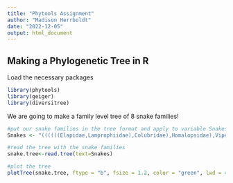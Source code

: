 ```yaml
---
title: "Phytools Assignment"
author: "Madison Herrboldt"
date: "2022-12-05"
output: html_document
---
```

## Making a Phylogenetic Tree in R

Load the necessary packages 
```r
library(phytools)
library(geiger)
library(diversitree)
```

We are going to make a family level tree of 8 snake families!
```r
#put our snake families in the tree format and apply to variable Snakes
Snakes <- "((((((Elapidae,Lamprophiidae),Colubridae),Homalopsidae),Viperidae),(Pythonidae,Boidae)),Typhlopidae);"

#read the tree with the snake families
snake.tree<-read.tree(text=Snakes)

#plot the tree
plotTree(snake.tree, ftype = "b", fsize = 1.2, color = "green", lwd = 4)
```


